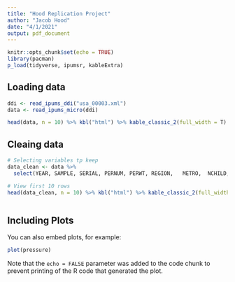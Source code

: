 ```yaml
---
title: "Hood Replication Project"
author: "Jacob Hood"
date: "4/1/2021"
output: pdf_document
---
```


```r
knitr::opts_chunk$set(echo = TRUE)
library(pacman)
p_load(tidyverse, ipumsr, kableExtra)
```

## Loading data
```r
ddi <- read_ipums_ddi("usa_00003.xml")
data <- read_ipums_micro(ddi)
```

```r
head(data, n = 10) %>% kbl("html") %>% kable_classic_2(full_width = T)
```

## Cleaing data
```r
# Selecting variables tp keep 
data_clean <- data %>%
  select(YEAR, SAMPLE, SERIAL, PERNUM, PERWT, REGION,	METRO,	NCHILD,	NCHLT5,	SEX, AGE,	MARST, RACE, HISPAN, BPL, EDUC, LABFORCE,	CLASSWKR, OCC1990,	WKSWORK2,	UHRSWORK, INCWAGE)

# View first 10 rows
head(data_clean, n = 10) %>% kbl("html") %>% kable_classic_2(full_width = T)
```

```r

```


## Including Plots

You can also embed plots, for example:

```r
plot(pressure)
```

Note that the `echo = FALSE` parameter was added to the code chunk to prevent printing of the R code that generated the plot.
